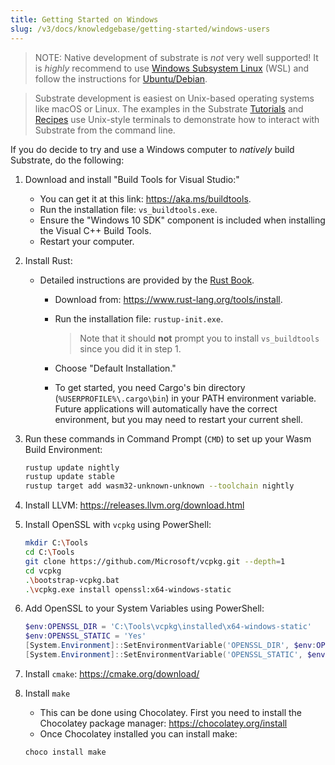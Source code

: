 ```yaml
---
title: Getting Started on Windows
slug: /v3/docs/knowledgebase/getting-started/windows-users
---
```


> NOTE: Native development of substrate is _not_ very well supported! It is _highly_ recommend to
> use [Windows Subsystem Linux](https://docs.microsoft.com/en-us/windows/wsl/install-win10) (WSL)
> and follow the instructions for [Ubuntu/Debian](index#ubuntudebian). 

> Substrate development is easiest on Unix-based operating systems like macOS or Linux. The examples
in the Substrate [Tutorials](../../../../tutorials) and [Recipes](https://substrate.dev/recipes/)
use Unix-style terminals to demonstrate how to interact with Substrate from the command line.

If you do decide to try and use a Windows computer to _natively_ build Substrate, do the following:

1. Download and install "Build Tools for Visual Studio:"

   - You can get it at this link: https://aka.ms/buildtools.
   - Run the installation file: `vs_buildtools.exe`.
   - Ensure the "Windows 10 SDK" component is included when installing the Visual C++ Build Tools.
   - Restart your computer.

2. Install Rust:

   - Detailed instructions are provided by the
     [Rust Book](https://doc.rust-lang.org/book/ch01-01-installation.html#installing-rustup-on-windows).

     - Download from: https://www.rust-lang.org/tools/install.
     - Run the installation file: `rustup-init.exe`.

       > Note that it should **not** prompt you to install `vs_buildtools` since you did it in
       > step 1.

     - Choose "Default Installation."
     - To get started, you need Cargo's bin directory (`%USERPROFILE%\.cargo\bin`) in your PATH
       environment variable. Future applications will automatically have the correct environment,
       but you may need to restart your current shell.

3. Run these commands in Command Prompt (`CMD`) to set up your Wasm Build Environment:

   ```bash
   rustup update nightly
   rustup update stable
   rustup target add wasm32-unknown-unknown --toolchain nightly
   ```

4. Install LLVM: https://releases.llvm.org/download.html

5. Install OpenSSL with `vcpkg` using PowerShell:

   ```bash
   mkdir C:\Tools
   cd C:\Tools
   git clone https://github.com/Microsoft/vcpkg.git --depth=1
   cd vcpkg
   .\bootstrap-vcpkg.bat
   .\vcpkg.exe install openssl:x64-windows-static
   ```

6. Add OpenSSL to your System Variables using PowerShell:

   ```powershell
   $env:OPENSSL_DIR = 'C:\Tools\vcpkg\installed\x64-windows-static'
   $env:OPENSSL_STATIC = 'Yes'
   [System.Environment]::SetEnvironmentVariable('OPENSSL_DIR', $env:OPENSSL_DIR, [System.EnvironmentVariableTarget]::User)
   [System.Environment]::SetEnvironmentVariable('OPENSSL_STATIC', $env:OPENSSL_STATIC, [System.EnvironmentVariableTarget]::User)
   ```

7. Install `cmake`: https://cmake.org/download/

8. Install `make`
    - This can be done using Chocolatey. First you need to install the Chocolatey package manager: https://chocolatey.org/install
    - Once Chocolatey installed you can install make:

   ```
   choco install make
   ```